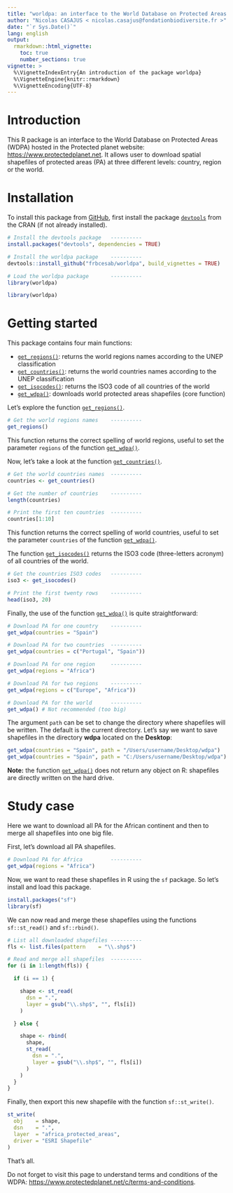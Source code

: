```yaml
---
title: "worldpa: an interface to the World Database on Protected Areas (WDPA)"
author: "Nicolas CASAJUS < nicolas.casajus@fondationbiodiversite.fr >"
date: "`r Sys.Date()`"
lang: english
output:
  rmarkdown::html_vignette:
    toc: true
    number_sections: true
vignette: >
  %\VignetteIndexEntry{An introduction of the package worldpa}
  %\VignetteEngine{knitr::rmarkdown}
  %\VignetteEncoding{UTF-8}
---
```




# Introduction

This R package is an interface to the World Database on Protected Areas (WDPA)
hosted in the Protected planet website: [https://www.protectedplanet.net](https://www.protectedplanet.net).
It allows user to download spatial shapefiles of protected areas (PA) at three different levels: country, region or the world.


# Installation

To install this package from [GitHub](https://www.github.com/frbcesab/worldpa),
first install the package [`devtools`](http://cran.r-project.org/web/packages/devtools/index.html) from the CRAN (if not already installed).

```r
# Install the devtools package   ----------
install.packages("devtools", dependencies = TRUE)

# Install the worldpa package    ----------
devtools::install_github("frbcesab/worldpa", build_vignettes = TRUE)

# Load the worldpa package       ----------
library(worldpa)
```

```r
library(worldpa)
```


# Getting started

This package contains four main functions:

- [`get_regions()`](https://frbcesab.github.io/worldpa/reference/get_regions.html): returns the world regions names according to the UNEP classification
- [`get_countries()`](https://frbcesab.github.io/worldpa/reference/get_countries.html): returns the world countries names according to the UNEP classification
- [`get_isocodes()`](https://frbcesab.github.io/worldpa/reference/get_isocodes.html): returns the ISO3 code of all countries of the world
- [`get_wdpa()`](https://frbcesab.github.io/worldpa/reference/get_wdpa.html): downloads world protected areas shapefiles (core function)

Let's explore the function [`get_regions()`](https://frbcesab.github.io/worldpa/reference/get_regions.html).

```r
# Get the world regions names    ----------
get_regions()
```

This function returns the correct spelling of world regions, useful to set the parameter `regions` of the function [`get_wdpa()`](https://frbcesab.github.io/worldpa/reference/get_wdpa.html).

Now, let's take a look at the function [`get_countries()`](https://frbcesab.github.io/worldpa/reference/get_countries.html).

```r
# Get the world countries names  ----------
countries <- get_countries()

# Get the number of countries    ----------
length(countries)

# Print the first ten countries  ----------
countries[1:10]
```

This function returns the correct spelling of world countries, useful to set the parameter `countries` of the function [`get_wdpa()`](https://frbcesab.github.io/worldpa/reference/get_wdpa.html).

The function [`get_isocodes()`](https://frbcesab.github.io/worldpa/reference/get_isocodes.html) returns the ISO3 code (three-letters acronym) of all countries of the world.

```r
# Get the countries ISO3 codes   ----------
iso3 <- get_isocodes()

# Print the first twenty rows    ----------
head(iso3, 20)
```

Finally, the use of the function [`get_wdpa()`](https://frbcesab.github.io/worldpa/reference/get_wdpa.html) is quite straightforward:

```r
# Download PA for one country    ----------
get_wdpa(countries = "Spain")

# Download PA for two countries  ----------
get_wdpa(countries = c("Portugal", "Spain"))

# Download PA for one region     ----------
get_wdpa(regions = "Africa")

# Download PA for two regions    ----------
get_wdpa(regions = c("Europe", "Africa"))

# Download PA for the world      ----------
get_wdpa() # Not recommended (too big)
```

The argument `path` can be set to change the directory where shapefiles will be written. The default is the current directory.
Let's say we want to save shapefiles in the directory **wdpa** located on the **Desktop**:

```r
get_wdpa(countries = "Spain", path = "/Users/username/Desktop/wdpa")   # Unix
get_wdpa(countries = "Spain", path = "C:/Users/username/Desktop/wdpa") # Windows
```

**Note:** the function [`get_wdpa()`](https://frbcesab.github.io/worldpa/reference/get_wdpa.html) does not return any object on R: shapefiles are directly written on the hard drive.


# Study case

Here we want to download all PA for the African continent and then to merge all shapefiles into one big file.

First, let's download all PA shapefiles.

```r
# Download PA for Africa         ----------
get_wdpa(regions = "Africa")
```

Now, we want to read these shapefiles in R using the `sf` package. So let's install and load this package.

```r
install.packages("sf")
library(sf)
```

We can now read and merge these shapefiles using the functions `sf::st_read()` and `sf::rbind()`.

```r
# List all downloaded shapefiles ----------
fls <- list.files(pattern    = "\\.shp$")

# Read and merge all shapefiles  ----------
for (i in 1:length(fls)) {

  if (i == 1) {

    shape <- st_read(
      dsn = ".",
      layer = gsub("\\.shp$", "", fls[i])
    )

  } else {

    shape <- rbind(
      shape,
      st_read(
        dsn = ".",
        layer = gsub("\\.shp$", "", fls[i])
      )
    )
  }
}
```

Finally, then export this new shapefile with the function `sf::st_write()`.

```r
st_write(
  obj    = shape,
  dsn    = ".",
  layer  = "africa_protected_areas",
  driver = "ESRI Shapefile"
)
```

That's all.

Do not forget to visit this page to understand terms and conditions of the WDPA: [https://www.protectedplanet.net/c/terms-and-conditions](https://www.protectedplanet.net/c/terms-and-conditions).
